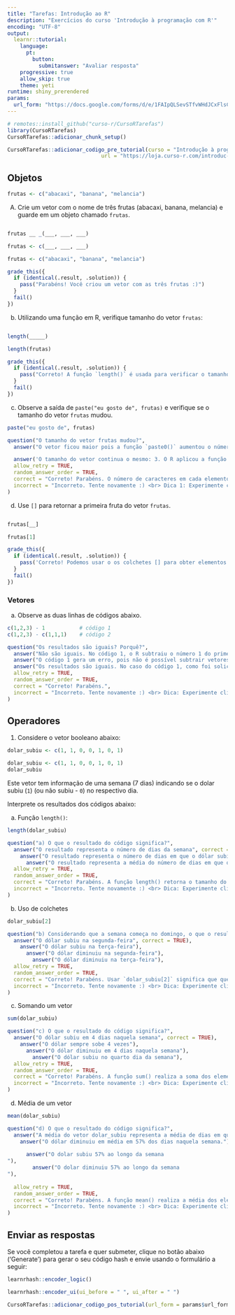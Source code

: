 ```yaml
---
title: "Tarefas: Introdução ao R"
description: "Exercícios do curso 'Introdução à programação com R'"
encoding: "UTF-8"
output: 
  learnr::tutorial:
    language: 
      pt: 
        button: 
          submitanswer: "Avaliar resposta"
    progressive: true
    allow_skip: true
    theme: yeti
runtime: shiny_prerendered
params:
  url_form: "https://docs.google.com/forms/d/e/1FAIpQLSevSTfvWHdJCxFlsCpgzvyZw4jTQXykljdITdZhuYl6R5BLrQ/viewform"
---
```


```r
# remotes::install_github("curso-r/CursoRTarefas")
library(CursoRTarefas)
CursoRTarefas::adicionar_chunk_setup() 
```

```r
CursoRTarefas::adicionar_codigo_pre_tutorial(curso = "Introdução à programação com R",
                              url = "https://loja.curso-r.com/introduc-o-a-programac-o-com-r.html")
```

## Objetos

```r
frutas <- c("abacaxi", "banana", "melancia")
``` 

A) Crie um vetor com o nome de três frutas (abacaxi, banana, melancia) e guarde em um objeto chamado `frutas`.

```r

```

```r
frutas __ _(___, ___, ___)
```

```r
frutas <- c(___, ___, ___)
```

```r
frutas <- c("abacaxi", "banana", "melancia")
```

```r
grade_this({
  if (identical(.result, .solution)) {
    pass("Parabéns! Você criou um vetor com as três frutas :)")
  }
  fail()
})
```


b) Utilizando uma função em R, verifique tamanho do vetor `frutas`:

```r

```

```r
length(_____)
```

```r
length(frutas)
```

```r
grade_this({
  if (identical(.result, .solution)) {
    pass("Correto! A função `length()` é usada para verificar o tamanho de um objeto. O tamanho do vetor `frutas` é 3, pois tem 3 elementos.")
  }
  fail()
})
```

c) Observe a saída de `paste("eu gosto de", frutas)` e verifique se o tamanho do vetor `frutas` mudou.


```r
paste("eu gosto de", frutas)
```


```r
question("O tamanho do vetor frutas mudou?",
  answer("O vetor ficou maior pois a função `paste0()` aumentou o número de elementos."),

  answer('O tamanho do vetor continua o mesmo: 3. O R aplicou a função `paste()` e "colou" a frase "eu gosto de" em cada elemento do vetor frutas. ', correct = TRUE),
  allow_retry = TRUE,
  random_answer_order = TRUE,
  correct = "Correto! Parabéns. O número de caracteres em cada elemento aumentou, porém o número de elementos continua o mesmo.",
  incorrect = "Incorreto. Tente novamente :) <br> Dica 1: Experimente clicar em `Executar código` e observar os resultados. <br> Dica 2: experimente executar `length(paste('eu gosto de', frutas))` para saber o número de elementos que o resultado contém." 
)
```



d) Use `[]` para retornar a primeira fruta do vetor `frutas`.

```r

```

```r
frutas[__]
```

```r
frutas[1]
```

```r
grade_this({
  if (identical(.result, .solution)) {
    pass('Correto! Podemos usar o os colchetes [] para obter elementos de um vetor, utilizando a posição dos mesmos.')
  }
  fail()
})
```



### Vetores

a) Observe as duas linhas de códigos abaixo.

```r
c(1,2,3) - 1           # código 1
c(1,2,3) - c(1,1,1)    # código 2
```


```r
question("Os resultados são iguais? Porquê?",
  answer("Não são iguais. No código 1, o R subtraiu o número 1 do primeiro elemento, e não fez nada com os outros elementos: `1-1 = 0`, `2-0 = 2`, `3-0 = 3`. No caso do código 2, a subtração foi feita baseada na posição dos vetores: `1-1 = 0`, `2-1 = 1`, `3-1 = 2`."),
  answer("O código 1 gera um erro, pois não é possível subtrair vetores com tamanhos diferentes. Já no código 2 a subtração foi feita baseada na posição dos vetores: `1-1 = 0`, `2-1 = 1`, `3-1 = 2`."),
  answer("Os resultados são iguais. No caso do código 1, como foi solicitado subtrair usando vetores de tamanhos diferentes, o R reciclou o segundo elemento. No caso do código 2, a subtração foi feita baseada na posição dos vetores: `1-1 = 0`, `2-1 = 1`, `3-1 = 2`.", correct = TRUE),
  allow_retry = TRUE,
  random_answer_order = TRUE,
  correct = "Correto! Parabéns.",
  incorrect = "Incorreto. Tente novamente :) <br> Dica: Experimente clicar em `Executar código` e observar os resultados." 
)
```



## Operadores

1) Considere o vetor booleano abaixo:

```r
dolar_subiu <- c(1, 1, 0, 0, 1, 0, 1)
```

```r
dolar_subiu <- c(1, 1, 0, 0, 1, 0, 1)
dolar_subiu
```

Este vetor tem informação de uma semana (7 dias) indicando se o dolar subiu (`1`) (ou não subiu - `0`) no respectivo dia.

Interprete os resultados dos códigos abaixo:

a) Função `length()`:

```r
length(dolar_subiu)
```

```r
question("a) O que o resultado do código significa?",
  answer("O resultado representa o número de dias da semana", correct = TRUE),
    answer("O resultado representa o número de dias em que o dólar subiu"),
      answer("O resultado representa a média do número de dias em que o dólar subiu"),
  allow_retry = TRUE,
  random_answer_order = TRUE,
  correct = "Correto! Parabéns. A função length() retorna o tamanho do vetor. O vetor 'dolar_subiu' possui 7 elementos, que representa o número de dias da semana.",
  incorrect = "Incorreto. Tente novamente :) <br> Dica: Experimente clicar em `Executar código` e observar os resultados." 
)
```



b) Uso de colchetes

```r
dolar_subiu[2]
```

```r
question("b) Considerando que a semana começa no domingo, o que o resultado do código significa?",
  answer("O dólar subiu na segunda-feira", correct = TRUE),
    answer("O dólar subiu na terça-feira"),
      answer("O dólar diminuiu na segunda-feira"),
        answer("O dólar diminuiu na terça-feira"),
  allow_retry = TRUE,
  random_answer_order = TRUE,
  correct = "Correto! Parabéns. Usar `dolar_subiu[2]` significa que queremos obter o segundo elemento do vetor `dolar_subiu`. O segundo elemento selecionado representa a segunda-feira, então aa segunda-feira o dolar subiu (`1`).",
  incorrect = "Incorreto. Tente novamente :) <br> Dica: Experimente clicar em `Executar código` e observar os resultados." 
)
```



c) Somando um vetor


```r
sum(dolar_subiu)
```

```r
question("c) O que o resultado do código significa?",
  answer("O dólar subiu em 4 dias naquela semana", correct = TRUE),
    answer("O dólar sempre sobe 4 vezes"),
      answer("O dólar diminuiu em 4 dias naquela semana"),
        answer("O dólar subiu no quarto dia da semana"),
  allow_retry = TRUE,
  random_answer_order = TRUE,
  correct = "Correto! Parabéns. A função sum() realiza a soma dos elementos do vetor. O resultado de sum(dolar_subiu) é 4, portanto o dólar subiu em 4 dias na semana.",
  incorrect = "Incorreto. Tente novamente :) <br> Dica: Experimente clicar em `Executar código` e observar os resultados." 
)
```



d) Média de um vetor

```r
mean(dolar_subiu)
```

```r
question("d) O que o resultado do código significa?",
  answer("A média do vetor dolar_subiu representa a média de dias em que o dólar subiu naquele conjunto de dias. O dólar subiu em média em 57% dos dias naquela semana.", correct = TRUE),
    answer("O dólar diminuiu em média em 57% dos dias naquela semana."),
  
      answer("O dolar subiu 57% ao longo da semana
"),
        answer("O dolar diminuiu 57% ao longo da semana
"),
  
  allow_retry = TRUE,
  random_answer_order = TRUE,
  correct = "Correto! Parabéns. A função mean() realiza a média dos elementos do vetor. O resultado representa a média de dias em que o dólar subiu.",
  incorrect = "Incorreto. Tente novamente :) <br> Dica: Experimente clicar em `Executar código` e observar os resultados." 
)
```


## Enviar as respostas

Se você completou a tarefa e quer submeter, clique no botão abaixo ('Generate') para gerar o seu código hash e envie usando o formulário a seguir:

```r
learnrhash::encoder_logic()
```

```r
learnrhash::encoder_ui(ui_before = " ", ui_after = " ")
```

```r
CursoRTarefas::adicionar_codigo_pos_tutorial(url_form = params$url_form)
```

